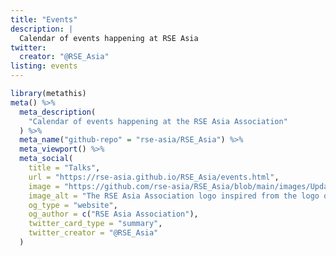```yaml
---
title: "Events"
description: |
  Calendar of events happening at RSE Asia
twitter:
  creator: "@RSE_Asia"
listing: events
---
```


```r
library(metathis)
meta() %>%
  meta_description(
    "Calendar of events happening at the RSE Asia Association"
  ) %>%
  meta_name("github-repo" = "rse-asia/RSE_Asia") %>%
  meta_viewport() %>%
  meta_social(
    title = "Talks",
    url = "https://rse-asia.github.io/RSE_Asia/events.html",
    image = "https://github.com/rse-asia/RSE_Asia/blob/main/images/Updated_RSE_Asia_logo.jpg",
    image_alt = "The RSE Asia Association logo inspired from the logo of the Society of Research Software Engineering - Labelled RSE on top in white capital letters and labelled ASIA below in capital letters.",
    og_type = "website",
    og_author = c("RSE Asia Association"),
    twitter_card_type = "summary",
    twitter_creator = "@RSE_Asia"
  )
```

